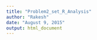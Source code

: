 ```yaml
---
title: "Problem2_set_R_Analysis"
author: "Rakesh"
date: "August 9, 2015"
output: html_document
---
```


